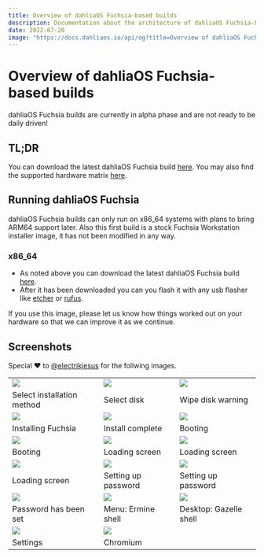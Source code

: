 ```yaml
---
title: Overview of dahliaOS Fuchsia-based builds
description: Documentation about the architecture of dahliaOS Fuchsia-based builds.
date: 2022-07-20
image: "https://docs.dahliaos.io/api/og?title=Overview of dahliaOS Fuchsia-based builds&desc=Documentation about the architecture of dahliaOS Fuchsia-based builds."
---
```



# Overview of dahliaOS Fuchsia-based builds

<Callout type="warning" emoji="⚠️">
    dahliaOS Fuchsia builds are currently in alpha phase and are not ready to be daily driven!
</Callout>

## TL;DR

You can download the latest dahliaOS Fuchsia build [here](https://github.com/dahliaOS/fuchsia/releases/latest). You may also find the supported hardware matrix [here](https://docs.dahliaos.io/hardware/supported-hardware).

## Running dahliaOS Fuchsia
<Callout>
dahliaOS Fuchsia builds can only run on x86_64 systems with plans to bring ARM64 support later. Also this first build is a stock Fuchsia Workstation installer image, it has not been modified in any way.
</Callout>

### x86_64

- As noted above you can download the latest dahliaOS Fuchsia build [here](https://github.com/dahliaOS/fuchsia/releases/latest).
- After it has been downloaded you can you flash it with any usb flasher like [etcher](https://www.balena.io/etcher) or [rufus](https://rufus.ie).

<Callout>
If you use this image, please let us know how things worked out on your hardware so that we can improve it as we continue.
</Callout>

## Screenshots

Special ❤️ to [@electrikjesus](https://github.com/electrikjesus) for the follwing images.

|   |   |   |
|---|---|---|
|<Image src={fuchsia1} />|<Image src={fuchsia2} />|<Image src={fuchsia3} />|
|Select installation method|Select disk|Wipe disk warning|
|<Image src={fuchsia4} />|<Image src={fuchsia5} />|<Image src={fuchsia6} />|
|Installing Fuchsia|Install complete|Booting|
|<Image src={fuchsia7} />|<Image src={fuchsia8} />|<Image src={fuchsia9} />|
|Booting|Loading screen|Loading screen|
|<Image src={fuchsia10} />|<Image src={fuchsia11} />|<Image src={fuchsia12} />|
|Loading screen|Setting up password|Setting up password|
|<Image src={fuchsia13} />|<Image src={fuchsia14} />|<Image src={fuchsia15} />|
|Password has been set|Menu: Ermine shell|Desktop: Gazelle shell|
|<Image src={fuchsia16} />|<Image src={fuchsia17} />|
|Settings|Chromium|
